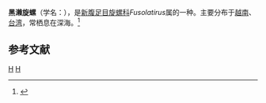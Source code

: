 {{Speciesbox
| taxon = Fusolatirus kuroseanus
| binomial_authority = Okutani, 1975
}}
'''黑濑旋螺'''（学名：''{{lang|la|Fusolatirus kuroseanus}}''），是[[新腹足目|新腹足目]][[旋螺科|旋螺科]]''Fusolatirus''属的一种。主要分布于[[越南|越南]]、[[台湾|台湾]]，常栖息在深海。<ref>{{cite web|url=http://shell.sinica.edu.tw/chinese/shellbase_detail.php?science_no=3468|title=国际贝库：黑濑旋螺|publisher=台湾贝类资料库|accessdate=2009-08-11|archive-date=2016-03-04|archive-url=https://web.archive.org/web/20160304113800/http://shell.sinica.edu.tw/chinese/shellbase_detail.php?science_no=3468|dead-url=no}}</ref>

== 参考文献 ==
{{reflist}}
{{taxonbar}}
[[Category:_1975年描述的动物|H]]
[[Category:細帶螺科|H]]
